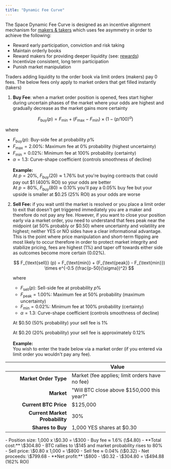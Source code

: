 ```yaml
---
title: "Dynamic Fee Curve"
---
```


The Space Dynamic Fee Curve is designed as an incentive alignment mechanism for [makers & takers](/doc/core-concepts/makers-and-takers) which uses fee asymmetry in order to achieve the following:

- Reward early participation, conviction and risk taking
- Maintain orderly books
- Reward makers for providing deeper liquidity (see: [rewards](/doc/features/rewards/liquidity-rewards))
- Incentivize consistent, long term participation
- Punish market manipulation


<DynamicFeeCurve />

<Note>Traders adding liquidity to the order book via limit orders (makers) pay 0 fees. The below fees only apply to market orders that get filled instantly (takers)</Note>

1. **Buy Fee**: when a market order position is opened, fees start higher during uncertain phases of the market where your odds are highest and gradually decrease as the market gains more certainty

$$
F_{\text{buy}} (p) = F_{\text{min}} + (F_{\text{max}} - F_{\text{min}}) \times (1-(p/100)^{\alpha})
$$

where

- $F_{\text{buy}} (p)$: Buy-side fee at probability $p \%$
- $F_{\text{max}} = 2.00\%$: Maximum fee at $0\%$ probability (highest uncertainty)
- $F_{\text{min}} = 0.02\%$: Minimum fee at $100\%$ probability (certainty)
- $\alpha = 1.3$: Curve-shape coefficient (controls smoothness of decline)\
  \
  **Example:** \
  At $p = 20\%$, $F_{\text{buy}}(20) \approx 1.76\%$ but you're buying contracts that could pay out \$1 (400% ROI) so your odds are better \
  At $p = 80\%$, $F_{\text{buy}}(80) \approx 0.10\%$ you'll pay a 0.05% buy fee but your upside is smaller at \$0.25 (25% ROI) as your odds are worse

2. **Sell Fee:** if you wait until the market is resolved or you place a limit order to exit that doesn't get triggered immediately you are a maker and therefore do not pay any fee. However, if you want to close your position early via a market order, you need to understand that fees peak near the midpoint (at 50% probably or \$0.50) where uncertainty and volatility are highest; neither YES or NO sides have a clear informational advantage. This is the point where price manipulation and short-term flipping are most likely to occur therefore in order to protect market integrity and stabilize pricing, fees are highest (1%) and taper off towards either side as outcomes become more certain (0.02%).

   $$
   F_{\text{sell}} (p) = F_{\text{min}} + (F_{\text{peak}} - F_{\text{min}}) \times e^{-0.5 (\frac{p-50}{\sigma})^2}
   $$

   where
   - $F_{\text{sell}} (p)$: Sell-side fee at probability $p \%$
   - $F_{\text{peak}} = 1.00\%$: Maximum fee at $50\%$ probability (maximum uncertainty)
   - $F_{\text{min}} = 0.02\%$: Minimum fee at $100\%$ probability (certainty)
   - $\alpha = 1.3$: Curve-shape coefficient (controls smoothness of decline)

   At \$0.50 (50% probability) your sell fee is 1%

   At \$0.20 (20% probability) your sell fee is approximately 0.12%\
   \
   **Example:**\
   You wish to enter the trade below via a market order (if you entered via limit order you wouldn't pay any fee).

|                                | **Value**                                      |
| -----------------------------: | ---------------------------------------------- |
| **Market Order Type**          | Market (fee applies; limit orders have no fee) |
| **Market**                     | "Will BTC close above \$150,000 this year?"    |
| **Current BTC Price**          | \$125,000                                      |
| **Current Market Probability** | 30%                                            |
| **Shares to Buy**              | 1,000 YES shares at \$0.30                     |

<Steps>
  <Step title="Opening your position" titleSize="h3">
    - Position size: 1,000 x \$0.30 = \$300
    - Buy fee  ≈ 1.6% (\$4.80)
    - **Total cost:** \$304.80
  </Step>
  <Step title="If you wish to close your position, before market resolution" titleSize="h3">
    - BTC rallies to \$145 and market probability rises to 80%
    - Sell price: \$0.80 x 1,000 = \$800
    - Sell fee  ≈ 0.04% (\$0.32)
    - Net proceeds: \$799.68
    - **Net profit:** \$800 - \$0.32 - \$304.80 = \$494.88 (162% ROI)
  </Step>
</Steps>